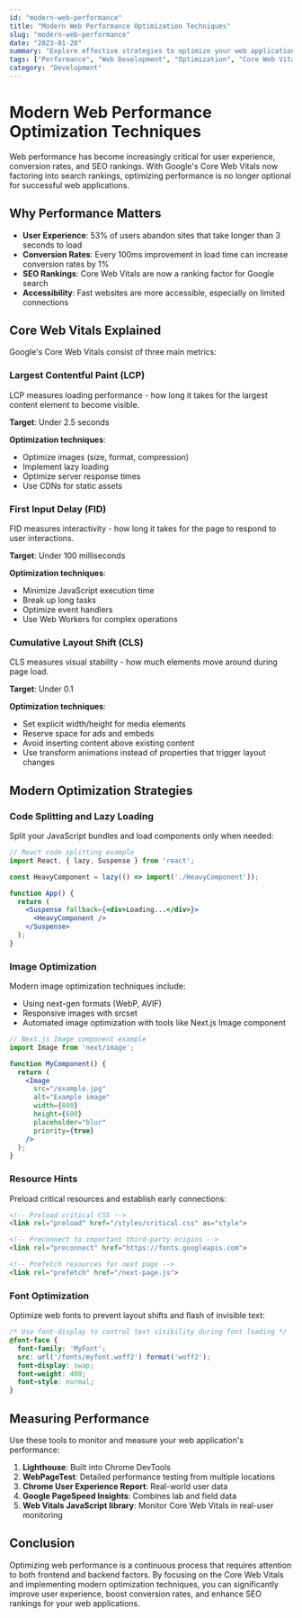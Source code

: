 ```yaml
---
id: "modern-web-performance"
title: "Modern Web Performance Optimization Techniques"
slug: "modern-web-performance"
date: "2023-01-20"
summary: "Explore effective strategies to optimize your web application's performance for better user experience and SEO rankings."
tags: ["Performance", "Web Development", "Optimization", "Core Web Vitals"]
category: "Development"
---
```


# Modern Web Performance Optimization Techniques

Web performance has become increasingly critical for user experience, conversion rates, and SEO rankings. With Google's Core Web Vitals now factoring into search rankings, optimizing performance is no longer optional for successful web applications.

## Why Performance Matters

- **User Experience**: 53% of users abandon sites that take longer than 3 seconds to load
- **Conversion Rates**: Every 100ms improvement in load time can increase conversion rates by 1%
- **SEO Rankings**: Core Web Vitals are now a ranking factor for Google search
- **Accessibility**: Fast websites are more accessible, especially on limited connections

## Core Web Vitals Explained

Google's Core Web Vitals consist of three main metrics:

### Largest Contentful Paint (LCP)

LCP measures loading performance - how long it takes for the largest content element to become visible.

**Target**: Under 2.5 seconds

**Optimization techniques**:
- Optimize images (size, format, compression)
- Implement lazy loading
- Optimize server response times
- Use CDNs for static assets

### First Input Delay (FID)

FID measures interactivity - how long it takes for the page to respond to user interactions.

**Target**: Under 100 milliseconds

**Optimization techniques**:
- Minimize JavaScript execution time
- Break up long tasks
- Optimize event handlers
- Use Web Workers for complex operations

### Cumulative Layout Shift (CLS)

CLS measures visual stability - how much elements move around during page load.

**Target**: Under 0.1

**Optimization techniques**:
- Set explicit width/height for media elements
- Reserve space for ads and embeds
- Avoid inserting content above existing content
- Use transform animations instead of properties that trigger layout changes

## Modern Optimization Strategies

### Code Splitting and Lazy Loading

Split your JavaScript bundles and load components only when needed:

```jsx
// React code splitting example
import React, { lazy, Suspense } from 'react';

const HeavyComponent = lazy(() => import('./HeavyComponent'));

function App() {
  return (
    <Suspense fallback={<div>Loading...</div>}>
      <HeavyComponent />
    </Suspense>
  );
}
```

### Image Optimization

Modern image optimization techniques include:

- Using next-gen formats (WebP, AVIF)
- Responsive images with srcset
- Automated image optimization with tools like Next.js Image component

```jsx
// Next.js Image component example
import Image from 'next/image';

function MyComponent() {
  return (
    <Image
      src="/example.jpg"
      alt="Example image"
      width={800}
      height={600}
      placeholder="blur"
      priority={true}
    />
  );
}
```

### Resource Hints

Preload critical resources and establish early connections:

```html
<!-- Preload critical CSS -->
<link rel="preload" href="/styles/critical.css" as="style">

<!-- Preconnect to important third-party origins -->
<link rel="preconnect" href="https://fonts.googleapis.com">

<!-- Prefetch resources for next page -->
<link rel="prefetch" href="/next-page.js">
```

### Font Optimization

Optimize web fonts to prevent layout shifts and flash of invisible text:

```css
/* Use font-display to control text visibility during font loading */
@font-face {
  font-family: 'MyFont';
  src: url('/fonts/myfont.woff2') format('woff2');
  font-display: swap;
  font-weight: 400;
  font-style: normal;
}
```

## Measuring Performance

Use these tools to monitor and measure your web application's performance:

1. **Lighthouse**: Built into Chrome DevTools
2. **WebPageTest**: Detailed performance testing from multiple locations
3. **Chrome User Experience Report**: Real-world user data
4. **Google PageSpeed Insights**: Combines lab and field data
5. **Web Vitals JavaScript library**: Monitor Core Web Vitals in real-user monitoring

## Conclusion

Optimizing web performance is a continuous process that requires attention to both frontend and backend factors. By focusing on the Core Web Vitals and implementing modern optimization techniques, you can significantly improve user experience, boost conversion rates, and enhance SEO rankings for your web applications.
